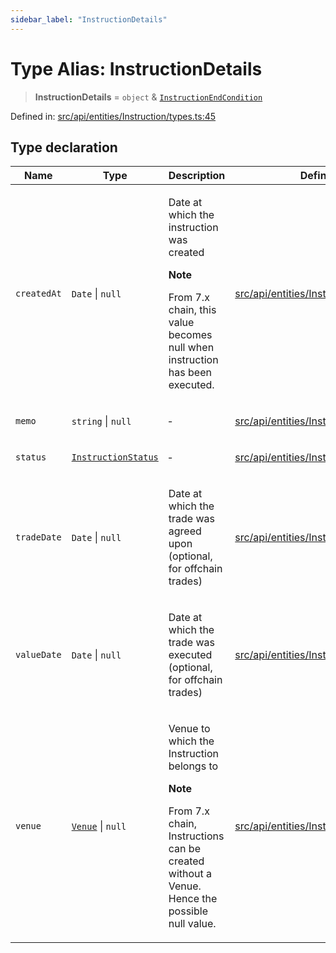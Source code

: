```yaml
---
sidebar_label: "InstructionDetails"
---
```


# Type Alias: InstructionDetails

> **InstructionDetails** = `object` & [`InstructionEndCondition`](InstructionEndCondition.mdx)

Defined in: [src/api/entities/Instruction/types.ts:45](https://github.com/PolymeshAssociation/polymesh-sdk/blob/bee6a2fe7a8ce5db42a6982e793782182cde2153/src/api/entities/Instruction/types.ts#L45)

## Type declaration

<table>
<thead>
<tr>
<th>Name</th>
<th>Type</th>
<th>Description</th>
<th>Defined in</th>
</tr>
</thead>
<tbody>
<tr>
<td>

`createdAt`

</td>
<td>

`Date` \| `null`

</td>
<td>

Date at which the instruction was created

**Note**

From 7.x chain, this value becomes null when instruction has been executed.

</td>
<td>

[src/api/entities/Instruction/types.ts:51](https://github.com/PolymeshAssociation/polymesh-sdk/blob/bee6a2fe7a8ce5db42a6982e793782182cde2153/src/api/entities/Instruction/types.ts#L51)

</td>
</tr>
<tr>
<td>

`memo`

</td>
<td>

`string` \| `null`

</td>
<td>

&hyphen;

</td>
<td>

[src/api/entities/Instruction/types.ts:65](https://github.com/PolymeshAssociation/polymesh-sdk/blob/bee6a2fe7a8ce5db42a6982e793782182cde2153/src/api/entities/Instruction/types.ts#L65)

</td>
</tr>
<tr>
<td>

`status`

</td>
<td>

[`InstructionStatus`](../enumerations/InstructionStatus.mdx)

</td>
<td>

&hyphen;

</td>
<td>

[src/api/entities/Instruction/types.ts:46](https://github.com/PolymeshAssociation/polymesh-sdk/blob/bee6a2fe7a8ce5db42a6982e793782182cde2153/src/api/entities/Instruction/types.ts#L46)

</td>
</tr>
<tr>
<td>

`tradeDate`

</td>
<td>

`Date` \| `null`

</td>
<td>

Date at which the trade was agreed upon (optional, for offchain trades)

</td>
<td>

[src/api/entities/Instruction/types.ts:55](https://github.com/PolymeshAssociation/polymesh-sdk/blob/bee6a2fe7a8ce5db42a6982e793782182cde2153/src/api/entities/Instruction/types.ts#L55)

</td>
</tr>
<tr>
<td>

`valueDate`

</td>
<td>

`Date` \| `null`

</td>
<td>

Date at which the trade was executed (optional, for offchain trades)

</td>
<td>

[src/api/entities/Instruction/types.ts:59](https://github.com/PolymeshAssociation/polymesh-sdk/blob/bee6a2fe7a8ce5db42a6982e793782182cde2153/src/api/entities/Instruction/types.ts#L59)

</td>
</tr>
<tr>
<td>

`venue`

</td>
<td>

[`Venue`](../../../Venue/classes/Venue.mdx) \| `null`

</td>
<td>

Venue to which the Instruction belongs to

**Note**

From 7.x chain, Instructions can be created without a Venue. Hence the possible null value.

</td>
<td>

[src/api/entities/Instruction/types.ts:64](https://github.com/PolymeshAssociation/polymesh-sdk/blob/bee6a2fe7a8ce5db42a6982e793782182cde2153/src/api/entities/Instruction/types.ts#L64)

</td>
</tr>
</tbody>
</table>
